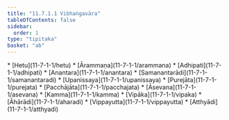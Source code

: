 ```yaml
---
title: "11.7.1.1 Vibhaṅgavāra"
tableOfContents: false
sidebar:
  order: 1
type: "tipitaka"
basket: "ab"
---
```



<DynamicBreadcrumb />



<TableOfContents>
* [Hetu](11-7-1-1/hetu)
* [Ārammaṇa](11-7-1-1/arammana)
* [Adhipati](11-7-1-1/adhipati)
* [Anantara](11-7-1-1/anantara)
* [Samanantarādi](11-7-1-1/samanantaradi)
* [Upanissaya](11-7-1-1/upanissaya)
* [Purejāta](11-7-1-1/purejata)
* [Pacchājāta](11-7-1-1/pacchajata)
* [Āsevana](11-7-1-1/asevana)
* [Kamma](11-7-1-1/kamma)
* [Vipāka](11-7-1-1/vipaka)
* [Āhārādi](11-7-1-1/aharadi)
* [Vippayutta](11-7-1-1/vippayutta)
* [Atthyādi](11-7-1-1/atthyadi)
</TableOfContents>